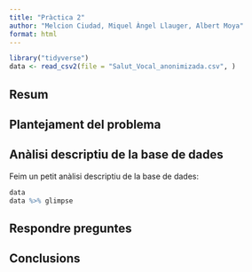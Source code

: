 ```yaml
---
title: "Pràctica 2"
author: "Melcion Ciudad, Miquel Àngel Llauger, Albert Moya"
format: html
---
```


```r
library("tidyverse")
data <- read_csv2(file = "Salut_Vocal_anonimizada.csv", )
```

## Resum


## Plantejament del problema


## Anàlisi descriptiu de la base de dades

Feim un petit anàlisi descriptiu de la base de dades:

```r
data
data %>% glimpse
```



## Respondre preguntes


## Conclusions
